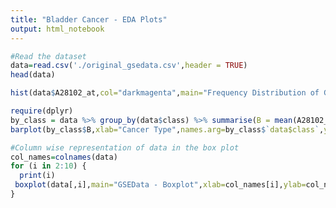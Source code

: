 ```yaml
---
title: "Bladder Cancer - EDA Plots"
output: html_notebook
---
```



```r
#Read the dataset
data=read.csv('./original_gsedata.csv',header = TRUE)
head(data)
```

```r
hist(data$A28102_at,col="darkmagenta",main="Frequency Distribution of Gene A28102_at")
```


```r
require(dplyr) 
by_class = data %>% group_by(data$class) %>% summarise(B = mean(A28102_at))
barplot(by_class$B,xlab="Cancer Type",names.arg=by_class$`data$class`,ylab="Average of A28102_at",main="Gene A28102_at Vs. Cancer Type",col="Cyan")
```


```r
#Column wise representation of data in the box plot
col_names=colnames(data)
for (i in 2:10) {
  print(i)
 boxplot(data[,i],main="GSEData - Boxplot",xlab=col_names[i],ylab=col_names[i])
} 
```




